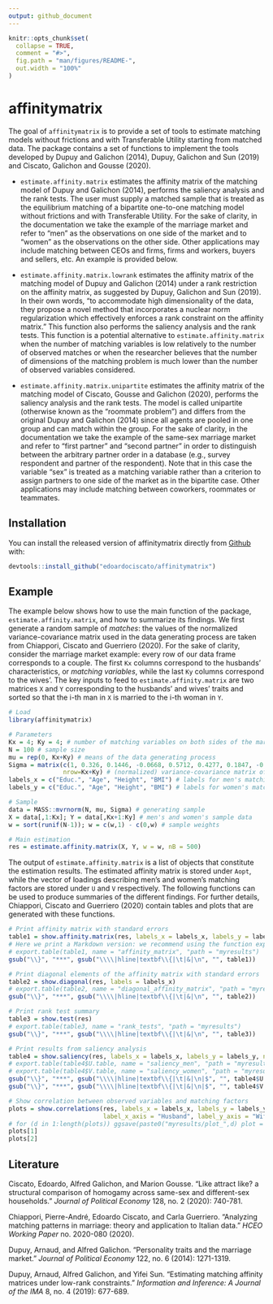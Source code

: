 ```yaml
---
output: github_document
---
```


<!-- README.md is generated from README.Rmd. Please edit that file -->

```r
knitr::opts_chunk$set(
  collapse = TRUE,
  comment = "#>",
  fig.path = "man/figures/README-",
  out.width = "100%"
)
```

# affinitymatrix

<!-- badges: start -->
<!-- badges: end -->

The goal of `affinitymatrix` is to provide a set of tools to estimate matching models without frictions and with Transferable Utility starting from matched data. The package contains a set of functions to implement the tools developed by Dupuy and Galichon (2014), Dupuy, Galichon and Sun (2019) and Ciscato, Galichon and Gousse (2020).

* `estimate.affinity.matrix` estimates the affinity matrix of the matching model of Dupuy and Galichon (2014), performs the saliency analysis and the rank tests. The user must supply a matched sample that is treated as the equilibrium matching of a bipartite one-to-one matching model without frictions and with Transferable Utility. For the sake of clarity, in the documentation we take the example of the marriage market and refer to "men" as the observations on one side of the market and to "women" as the observations on the other side. Other applications may include matching between CEOs and firms, firms and workers, buyers and sellers, etc. An example is provided below.

* `estimate.affinity.matrix.lowrank` estimates the affinity matrix of the matching model of Dupuy and Galichon (2014) under a rank restriction on the affinity matrix, as suggested by Dupuy, Galichon and Sun (2019). In their own words, "to accommodate high dimensionality of the data, they propose a novel method that incorporates a nuclear norm regularization which effectively enforces a rank constraint on the affinity matrix." This function also performs the saliency analysis and the rank tests. This function is a potential alternative to `estimate.affinity.matrix` when the number of matching variables is low relatively to the number of observed matches or when the researcher believes that the number of dimensions of the matching problem is much lower than the number of observed variables considered.

* `estimate.affinity.matrix.unipartite` estimates the affinity matrix of the matching model of Ciscato, Gousse and Galichon (2020), performs the saliency analysis and the rank tests. The model is called unipartite (otherwise known as the "roommate problem") and differs from the original Dupuy and Galichon (2014) since all agents are pooled in one group and can match within the group. For the sake of clarity, in the documentation we take the example of the same-sex marriage market and refer to "first partner" and "second partner" in order to distinguish between the arbitrary partner order in a database (e.g., survey respondent and partner of the respondent). Note that in this case the variable "sex" is treated as a matching variable rather than a criterion to assign partners to one side of the market as in the bipartite case. Other applications may include matching between coworkers, roommates or teammates.

## Installation

<!-- You can install the released version of affinitymatrix from [CRAN](https://CRAN.R-project.org) with:

``` r
install.packages("affinitymatrix") 
```-->
You can install the released version of affinitymatrix directly from [Github](https://github.com/edoardociscato/affinitymatrix) with:

``` r
devtools::install_github("edoardociscato/affinitymatrix")
```

## Example

The example below shows how to use the main function of the package, `estimate.affinity.matrix`, and how to summarize its findings. We first generate a random sample of *matches*: the values of the normalized variance-covariance matrix used in the data generating process are taken from Chiappori, Ciscato and Guerriero (2020). For the sake of clarity, consider the marriage market example: every row of our data frame corresponds to a couple. The first `Kx` columns correspond to the husbands' characteristics, or *matching variables*, while the last `Ky` columns correspond to the wives'. The key inputs to feed to `estimate.affinity.matrix` are two matrices `X` and `Y` corresponding to the husbands' and wives' traits and sorted so that the i-th man in `X` is married to the i-th woman in `Y`.

```r
# Load
library(affinitymatrix)

# Parameters
Kx = 4; Ky = 4; # number of matching variables on both sides of the market
N = 100 # sample size
mu = rep(0, Kx+Ky) # means of the data generating process
Sigma = matrix(c(1, 0.326, 0.1446, -0.0668, 0.5712, 0.4277, 0.1847, -0.2883, 0.326, 1, -0.0372, 0.0215, 0.2795, 0.8471, 0.1211, -0.0902, 0.1446, -0.0372, 1, -0.0244, 0.2186, 0.0636, 0.1489, -0.1301, -0.0668, 0.0215, -0.0244, 1, 0.0192, 0.0452, -0.0553, 0.2717, 0.5712, 0.2795, 0.2186, 0.0192, 1, 0.3309, 0.1324, -0.1896, 0.4277, 0.8471, 0.0636, 0.0452, 0.3309, 1, 0.0915, -0.1299, 0.1847, 0.1211, 0.1489, -0.0553, 0.1324, 0.0915, 1, -0.1959, -0.2883, -0.0902, -0.1301, 0.2717, -0.1896, -0.1299, -0.1959, 1),
               nrow=Kx+Ky) # (normalized) variance-covariance matrix of the data generating process
labels_x = c("Educ.", "Age", "Height", "BMI") # labels for men's matching variables
labels_y = c("Educ.", "Age", "Height", "BMI") # labels for women's matching variables

# Sample
data = MASS::mvrnorm(N, mu, Sigma) # generating sample
X = data[,1:Kx]; Y = data[,Kx+1:Ky] # men's and women's sample data
w = sort(runif(N-1)); w = c(w,1) - c(0,w) # sample weights

# Main estimation
res = estimate.affinity.matrix(X, Y, w = w, nB = 500)

```

The output of `estimate.affinity.matrix` is a list of objects that constitute the estimation results. The estimated affinity matrix is stored under `Aopt`, while the vector of loadings describing men's and women's matching factors are stored under `U` and `V` respectively. The following functions can be used to produce summaries of the different findings. For further details, Chiappori, Ciscato and Guerriero (2020) contain tables and plots that are generated with these functions.

```r
# Print affinity matrix with standard errors
table1 = show.affinity.matrix(res, labels_x = labels_x, labels_y = labels_y)
# Here we print a Markdown version: we recommend using the function export.table to store the tables in a txt file
# export.table(table1, name = "affinity_matrix", "path = "myresults")
gsub("\\}", "***", gsub("\\\\|hline|textbf\\{|\t|&|\n", "", table1))

# Print diagonal elements of the affinity matrix with standard errors
table2 = show.diagonal(res, labels = labels_x)
# export.table(table2, name = "diagonal_affinity_matrix", "path = "myresults")
gsub("\\}", "***", gsub("\\\\|hline|textbf\\{|\t|&|\n", "", table2))

# Print rank test summary
table3 = show.test(res)
# export.table(table3, name = "rank_tests", "path = "myresults")
gsub("\\}", "***", gsub("\\\\|hline|textbf\\{|\t|&|\n", "", table3))

# Print results from saliency analysis
table4 = show.saliency(res, labels_x = labels_x, labels_y = labels_y, ncol_x = 2, ncol_y = 2)
# export.table(table4$U.table, name = "saliency_men", "path = "myresults")
# export.table(table4$V.table, name = "saliency_women", "path = "myresults")
gsub("\\}", "***", gsub("\\\\|hline|textbf\\{|\t|&|\n|$", "", table4$U.table))
gsub("\\}", "***", gsub("\\\\|hline|textbf\\{|\t|&|\n|$", "", table4$V.table))

# Show correlation between observed variables and matching factors
plots = show.correlations(res, labels_x = labels_x, labels_y = labels_y,
                          label_x_axis = "Husband", label_y_axis = "Wife")
# for (d in 1:length(plots)) ggsave(paste0("myresults/plot_",d) plot = plots[d])
plots[1]
plots[2]
```


## Literature

Ciscato, Edoardo, Alfred Galichon, and Marion Gousse. "Like attract like? a structural comparison of homogamy across same-sex and different-sex households." *Journal of Political Economy* 128, no. 2 (2020): 740-781.

Chiappori, Pierre-André, Edoardo Ciscato, and Carla Guerriero. "Analyzing matching patterns in marriage: theory and application to Italian data." *HCEO Working Paper* no. 2020-080 (2020).

Dupuy, Arnaud, and Alfred Galichon. "Personality traits and the marriage market." *Journal of Political Economy* 122, no. 6 (2014): 1271-1319.

Dupuy, Arnaud, Alfred Galichon, and Yifei Sun. "Estimating matching affinity matrices under low-rank constraints." *Information and Inference: A Journal of the IMA* 8, no. 4 (2019): 677-689.
